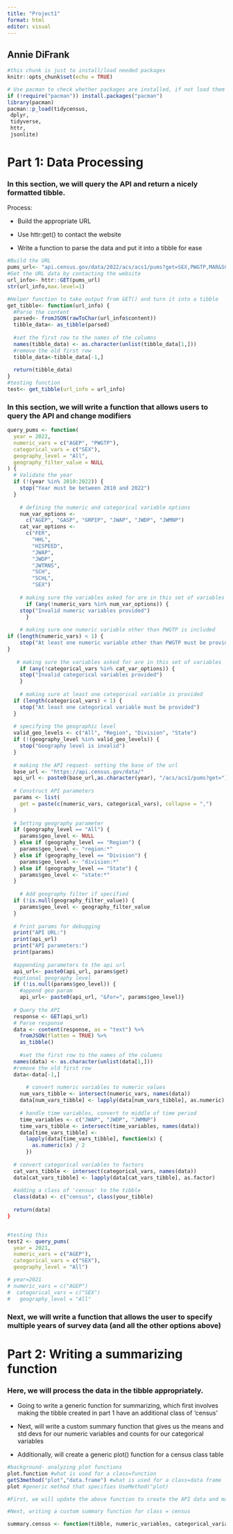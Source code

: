 ```yaml
---
title: "Project1"
format: html
editor: visual
---
```


## Annie DiFrank

```r
#this chunk is just to install/load needed packages 
knitr::opts_chunk$set(echo = TRUE)

# Use pacman to check whether packages are installed, if not load them
if (!require("pacman")) install.packages("pacman")
library(pacman)
pacman::p_load(tidycensus,
 dplyr,
 tidyverse,
 httr,
 jsonlite)

```

# Part 1: Data Processing

### In this section, we will query the API and return a nicely formatted tibble.

Process:

-   Build the appropriate URL

-   Use httr:get() to contact the website

-   Write a function to parse the data and put it into a tibble for ease

```r
#Build the URL 
pums_url<- "api.census.gov/data/2022/acs/acs1/pums?get=SEX,PWGTP,MAR&SCHL=24"
#Get the URL data by contacting the website 
url_info<- httr::GET(pums_url)
str(url_info,max.level=1)

#Helper function to take output from GET() and turn it into a tibble 
get_tibble<- function(url_info) {
  #Parse the content
  parsed<- fromJSON(rawToChar(url_info$content))
  tibble_data<- as_tibble(parsed)
  
  #set the first row to the names of the columns 
  names(tibble_data) <- as.character(unlist(tibble_data[1,]))
  #remove the old first row 
  tibble_data<-tibble_data[-1,]
  
  return(tibble_data)
}
#testing function 
test<- get_tibble(url_info = url_info)

```

### In this section, we will write a function that allows users to query the API and change modifiers

```r
query_pums <- function(
  year = 2022,
  numeric_vars = c("AGEP", "PWGTP"),
  categorical_vars = c("SEX"),
  geography_level = "All",
  geography_filter_value = NULL
) {
  # Validate the year
  if (!(year %in% 2010:2022)) {
    stop("Year must be between 2010 and 2022")
  }
  
    # defining the numeric and categorical variable options
    num_var_options <-
      c("AGEP", "GASP", "GRPIP", "JWAP", "JWDP", "JWMNP")
    cat_var_options <-
      c("FER",
        "HHL",
        "HISPEED",
        "JWAP",
        "JWDP",
        "JWTRNS",
        "SCH",
        "SCHL",
        "SEX")
    
    # making sure the variables asked for are in this set of variables 
      if (any(!numeric_vars %in% num_var_options)) {
    stop("Invalid numeric variables provided")
      }
    
    # making sure one numeric variable other than PWGTP is included
if (length(numeric_vars) < 1) {
    stop("At least one numeric variable other than PWGTP must be provided")
}
        
   # making sure the variables asked for are in this set of variables 
    if (any(!categorical_vars %in% cat_var_options)) {
    stop("Invalid categorical variables provided")
    }
  
    # making sure at least one categorical variable is provided
  if (length(categorical_vars) < 1) {
    stop("At least one categorical variable must be provided")
  } 
  
  # specifying the geographic level
  valid_geo_levels <- c("All", "Region", "Division", "State")
  if (!(geography_level %in% valid_geo_levels)) {
    stop("Geography level is invalid")
  }
  
  # making the API request- setting the base of the url
  base_url <- "https://api.census.gov/data/"
  api_url <- paste0(base_url,as.character(year), "/acs/acs1/pums?get=")
  
  # Construct API parameters
  params <- list(
    get = paste(c(numeric_vars, categorical_vars), collapse = ",")
  )
  
  # Setting geography parameter
  if (geography_level == "All") {
    params$geo_level <- NULL
  } else if (geography_level == "Region") {
    params$geo_level <- "region:*"
  } else if (geography_level == "Division") {
    params$geo_level <- "division:*"
  } else if (geography_level == "State") {
    params$geo_level <- "state:*"
  }
  
    # Add geography filter if specified
  if (!is.null(geography_filter_value)) {
    params$geo_level <- geography_filter_value
  }
  
  # Print params for debugging
  print("API URL:")
  print(api_url)
  print("API parameters:")
  print(params)
  
  #appending parameters to the api url 
  api_url<- paste0(api_url, params$get)
  #optional geography level 
  if (!is.null(params$geo_level)) { 
    #append geo param 
    api_url<- paste0(api_url, "&for=", params$geo_level)}
  
  # Query the API
  response <- GET(api_url)
  # Parse response
  data <- content(response, as = "text") %>%
    fromJSON(flatten = TRUE) %>%
    as_tibble()
  
    #set the first row to the names of the columns 
  names(data) <- as.character(unlist(data[1,]))
  #remove the old first row 
  data<-data[-1,]
  
      # convert numeric variables to numeric values
    num_vars_tibble <- intersect(numeric_vars, names(data))
    data[num_vars_tibble] <- lapply(data[num_vars_tibble], as.numeric)
    
    # handle time variables, convert to middle of time period 
    time_variables <- c("JWAP", "JWDP", "JWMNP")
    time_vars_tibble <- intersect(time_variables, names(data))
    data[time_vars_tibble] <-
      lapply(data[time_vars_tibble], function(x) {
        as.numeric(x) / 2
      })
  
  # convert categorical variables to factors
  cat_vars_tibble <- intersect(categorical_vars, names(data))
  data[cat_vars_tibble] <- lapply(data[cat_vars_tibble], as.factor)
  
  #adding a class of 'census' to the tibble 
  class(data) <- c("census", class(your_tibble)
  
  return(data)
}


#testing this 
test2 <- query_pums(
  year = 2021,
  numeric_vars = c("AGEP"),
  categorical_vars = c("SEX"),
  geography_level = "All")

# year=2021
# numeric_vars = c("AGEP")
#  categorical_vars = c("SEX")
#   geography_level = "All"

```

### Next, we will write a function that allows the user to specify multiple years of survey data (and all the other options above)

# Part 2: Writing a summarizing function

### Here, we will process the data in the tibble appropriately.

-   Going to write a generic function for summarizing, which first involves making the tibble created in part 1 have an additional class of 'census'

-   Next, will write a custom summary function that gives us the means and std devs for our numeric variables and counts for our categorical variables

-   Additionally, will create a generic plot() function for a census class table

```r
#background- analyzing plot functions
plot.function #what is used for a class=function
getS3method("plot","data.frame") #what is used for a class=data frame 
plot #generic method that specifies UseMethod("plot)

#First, we will update the above function to create the API data and make the tibble have an additional class of 'census'. Rather than repeating the lengthy function in this chunk, I have appended it to the original function

#Next, writing a custom summary function for class = census 

summary.census <- function(tibble, numeric_variables, categorical_variables) {}
```
